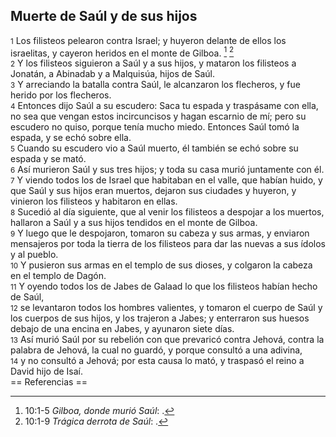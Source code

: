 == Muerte de Saúl y de sus hijos ==

{{anchor|1}} <small>1</small> Los filisteos pelearon contra Israel; y huyeron delante de ellos los israelitas, y cayeron heridos en el monte de Gilboa. <ref>10:1-5 ''Gilboa, donde murió Saúl'': {{lib|LU|134|9|5}}.</ref> <ref>10:1-9 ''Trágica derrota de Saúl'': {{lib|LU|97|9|5}}.</ref><br>
{{anchor|2}} <small>2</small> Y los filisteos siguieron a Saúl y a sus hijos, y mataron los filisteos a Jonatán, a Abinadab y a Malquisúa, hijos de Saúl.<br>
{{anchor|3}} <small>3</small> Y arreciando la batalla contra Saúl, le alcanzaron los flecheros, y fue herido por los flecheros.<br>
{{anchor|4}} <small>4</small> Entonces dijo Saúl a su escudero: Saca tu espada y traspásame con ella, no sea que vengan estos incircuncisos y hagan escarnio de mí; pero su escudero no quiso, porque tenía mucho miedo. Entonces Saúl tomó la espada, y se echó sobre ella.<br>
{{anchor|5}} <small>5</small> Cuando su escudero vio a Saúl muerto, él también se echó sobre su espada y se mató.<br>
{{anchor|6}} <small>6</small> Así murieron Saúl y sus tres hijos; y toda su casa murió juntamente con él.<br>
{{anchor|7}} <small>7</small> Y viendo todos los de Israel que habitaban en el valle, que habían huido, y que Saúl y sus hijos eran muertos, dejaron sus ciudades y huyeron, y vinieron los filisteos y habitaron en ellas.<br>
{{anchor|8}} <small>8</small> Sucedió al día siguiente, que al venir los filisteos a despojar a los muertos, hallaron a Saúl y a sus hijos tendidos en el monte de Gilboa.<br>
{{anchor|9}} <small>9</small> Y luego que le despojaron, tomaron su cabeza y sus armas, y enviaron mensajeros por toda la tierra de los filisteos para dar las nuevas a sus ídolos y al pueblo.<br>
{{anchor|10}} <small>10</small> Y pusieron sus armas en el templo de sus dioses, y colgaron la cabeza en el templo de Dagón.<br>
{{anchor|11}} <small>11</small> Y oyendo todos los de Jabes de Galaad lo que los filisteos habían hecho de Saúl,<br>
{{anchor|12}} <small>12</small> se levantaron todos los hombres valientes, y tomaron el cuerpo de Saúl y los cuerpos de sus hijos, y los trajeron a Jabes; y enterraron sus huesos debajo de una encina en Jabes, y ayunaron siete días.<br>
{{anchor|13}} <small>13</small> Así murió Saúl por su rebelión con que prevaricó contra Jehová, contra la palabra de Jehová, la cual no guardó, y porque consultó a una adivina,<br>
{{anchor|14}} <small>14</small> y no consultó a Jehová; por esta causa lo mató, y traspasó el reino a David hijo de Isaí.<br>
== Referencias ==

<references />
